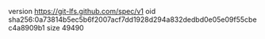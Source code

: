 version https://git-lfs.github.com/spec/v1
oid sha256:0a73814b5ec5b6f2007acf7dd1928d294a832dedbd0e05e09f55cbec4a8909b1
size 49490
